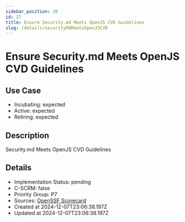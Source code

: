 ```yaml
---
sidebar_position: 26
id: 27
title: Ensure Security.md Meets OpenJS CVD Guidelines
slug: /details/securityMdMeetsOpenJSCVD
---
```


# Ensure Security.md Meets OpenJS CVD Guidelines

## Use Case
- Incubating: expected
- Active: expected
- Retiring: expected

## Description

Security.md Meets OpenJS CVD Guidelines 

## Details
- Implementation Status: pending
- C-SCRM: false
- Priority Group: P7
- Sources: [OpenSSF Scorecard](https://github.com/ossf/scorecard/blob/main/docs/checks.md#security-policy)
- Created at 2024-12-07T23:06:38.197Z
- Updated at 2024-12-07T23:06:38.197Z

